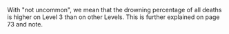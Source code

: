 
With "not uncommon", we mean that the drowning percentage of all deaths is higher on Level 3 than on other Levels. This is further explained on page 73 and note.